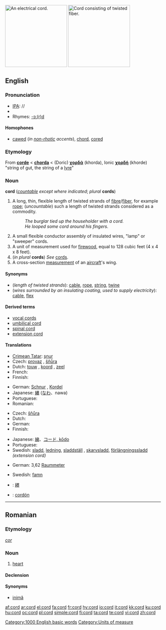 {{wikipedia|dab=cord}}
[[Image:Verlengsnoer (Extension cord).jpg|thumb|200px|right|An electrical cord.]]
[[Image:Rope.jpg|thumb|200px|right|Cord consisting of twisted fiber.]]
==English==

===Pronunciation===
*[[IPA]]: /{{IPAchar|kɔː(r)d}}/
*{{audio|en-us-cord.ogg|Audio (US)}}
*Rhymes: [[Rhymes:English:-ɔː(r)d|-ɔː(r)d]]

====Homophones====
*[[caw]]ed (''in [[non-rhotic]] accents''), [[chord]], [[core]]d

===Etymology===
From {{OF.}} '''[[corde]]''' < {{L.}} '''[[chorda]]''' < {{AGr.}} (Doric) '''[[χορδά]]''' (khorda), Ionic '''[[χορδή]]''' (khorde) "string of gut, the string of a [[lyre]]"

===Noun===
'''cord''' (''[[countable]] except where indicated''; ''plural'' '''cords''')

# A long, thin, flexible length of twisted strands of [[fibre]]/[[fiber]], for example [[rope]]; (''uncountable'') such a length of twisted strands considered as a commodity.
#:''The burglar tied up the householder with a cord.''
#:''He looped some cord around his fingers.''
# A small flexible conductor assembly of insulated wires, "lamp" or "sweeper" cords.
# A unit of measurement used for [[firewood]], equal to 128 cubic feet (4 x 4 x 8 feet).
# (''in plural'' '''cords''') ''See'' [[cords]].
# A cross-section [[measurement]] of an [[aircraft]]'s wing.
<!--Move this to separate pages for "full cord" and "bush cord"  A full cord, or colloquially "bush cord"--> <!-- at least in Canada --> <!-- of stacked wood is 8 by 4 by 4 feet (39 m&sup3;).-->

====Synonyms====
*(''length of twisted strands''): [[cable]], [[rope]], [[string]], [[twine]]
*(''wires surrounded by an insulating coating, used to supply electricity''): [[cable]], [[flex]]

====Derived terms====
* [[vocal cords]]
* [[umbilical cord]]
* [[spinal cord]]
* [[extension cord]]

====Translations====
{{trans-top|length of twisted strands}}
* [[Crimean Tatar]]: [[şnur]]
* Czech: [[provaz]] {{m}}, [[šňůra]] {{f}}
* Dutch: [[touw]] {{n}}, [[koord]] {{f}}, [[zeel]] {{n}}
* French: {{t+|fr|corde|f}}
* Finnish: {{t+|fi|naru}}
{{trans-mid}}
* German: [[Schnur]] {{f}}, [[Kordel]] {{f}} {{italbrac|fine rope for dresses or as barrier in museum}}
* Japanese: [[縄]] ([[なわ]]、nawa)
* Portuguese: {{t+|pt|corda|f}}
* Romanian: {{t+|ro|cordon}}
{{trans-bottom}}

{{trans-top|wires surrounded by a coating, used to supply electricity}}
* Czech: [[šňůra]] {{f}}
* Dutch: {{t+|nl|kabel|n}}
* German: {{t+|de|Kabel|n}}
* Finnish: {{t+|fi|johto}}
{{trans-mid}}
* Japanese: [[線]]、[[コード, kōdo]]
* Portuguese: {{t+|pt|cabo|m}}
* Swedish: [[sladd]], [[ledning]], [[sladdställ]]<!-- (any type of [[connector]] at both ends mandatory)-->, [[skarvsladd]], [[förlängningssladd]] ''(extension cord)''
{{trans-bottom}}

{{trans-top|unit of measurement for firewood'}}
* German: 3,62 [[Raummeter]] {{m}}
{{trans-mid}}
* Swedish: [[famn]]<!-- (width one swedish fathom, various heights and depths making, [[norrlandsfamn]], [[skogsfamn]] and other ''famn'' versions, now all obsolete. Today firewood is traded by [[kubikmeter]] (''cubic meter'') -->
{{trans-bottom}}

{{checktrans-top}}
*{{ttbc|CJKV Characters}}: [[纆]]
*{{ttbc|Spanish}}: [[cordón]]
{{trans-bottom}}

[[Category:1000 English basic words]]
[[Category:Units of measure]]

----

==Romanian==

===Etymology===
{{L.|ro}} ''[[cor#Latin|cor]]''

===Noun===
{{ro-noun|gend=m|pl=corduri}}

# {{anatomy|lang=ro}} [[heart]]

====Declension====
{{ro-noun-n|pl=corduri|def=cordul}}

====Synonyms====
*[[inimă]]

[[af:cord]]
[[ar:cord]]
[[el:cord]]
[[fa:cord]]
[[fr:cord]]
[[hy:cord]]
[[io:cord]]
[[it:cord]]
[[kk:cord]]
[[ku:cord]]
[[hu:cord]]
[[oc:cord]]
[[pl:cord]]
[[simple:cord]]
[[fi:cord]]
[[ta:cord]]
[[te:cord]]
[[vi:cord]]
[[zh:cord]]